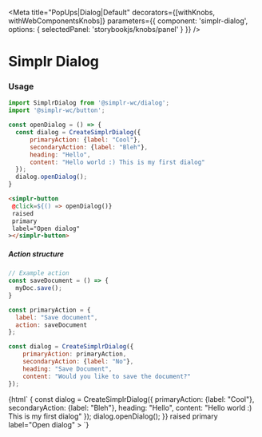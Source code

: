
<Meta
  title="PopUps|Dialog|Default"
  decorators={[withKnobs, withWebComponentsKnobs]}
  parameters={{ component: 'simplr-dialog', options: { selectedPanel: 'storybookjs/knobs/panel' } }}
/>

# Simplr Dialog

### Usage

```js
import SimplrDialog from '@simplr-wc/dialog';
import '@simplr-wc/button';

const openDialog = () => {
  const dialog = CreateSimplrDialog({
      primaryAction: {label: "Cool"},
      secondaryAction: {label: "Bleh"},
      heading: "Hello",
      content: "Hello world :) This is my first dialog"
  });
  dialog.openDialog();
}

```

```html
<simplr-button
 @click=${() => openDialog()}
 raised
 primary
 label="Open dialog"
></simplr-button>
```

##### Action structure

```js
// Example action
const saveDocument = () => {
  myDoc.save();
}

const primaryAction = {
  label: "Save document",
  action: saveDocument
};

const dialog = CreateSimplrDialog({
    primaryAction: primaryAction,
    secondaryAction: {label: "No"},
    heading: "Save Document",
    content: "Would you like to save the document?"
});

```


<Story name="Simplr Dialog">
  {html`
    <simplr-button
     @click=${() => {
         const dialog = CreateSimplrDialog({
             primaryAction: {label: "Cool"},
             secondaryAction: {label: "Bleh"},
             heading: "Hello",
             content: "Hello world :) This is my first dialog"
         });
         dialog.openDialog();
     }}
     raised
     primary
     label="Open dialog"
   ></simplr-button>
<simplr-dialog></simplr-dialog>
`}
</Story>

<Props of="simplr-dialog" />
